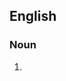 {{also|nonrepudiation}}

==English==

===Noun===
{{en-noun}}

# {{alternative spelling of|en|nonrepudiation}}